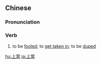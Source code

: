 {{also|上当}}
==Chinese==
{{zh-forms|s=上当}}

===Pronunciation===
{{zh-pron
|m=shàngdàng
|c=soeng5 dong3
|h=pfs=song-tong
|mn=xm,qz:siōng-tòng/zz:siāng-tòng
|ma=y
|cat=v
}}

===Verb===
{{zh-verb}}

# to be [[fool]]ed; to [[get taken in]]; to be [[duped]]
#: {{zh-x|我 突然 發現 我們 好像 '''上''' 了 他 的 '''當'''{dàng}。|I suddenly discovered that we had '''been taken in''' by him.}}

[[hu:上當]]
[[ja:上當]]